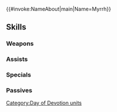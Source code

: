 {{#invoke:NameAbout|main|Name=Myrrh}}{{HeroPage Tabs}}
{{Hero Infobox
|Name=Myrrh
|Title=Adored Dragon
|WeaponType=Colorless Breath
|MoveType=Armored
|Origin=Fire Emblem: The Sacred Stones
|Gender=Female
|actorEN=Erica Lindbeck
|actorJP=門脇舞以
|artist=アマガイタロー
|additionDate=February 6, 2024
|releaseDate=February 7, 2024
|cv1=7
|cv2=700100
|TagID=愛の祭ミルラ
|InternalID=1061
|Properties=special,hat,tiara
|description=A girl from the village of Caer Pelyn, where she is honored as the Great Dragon. Separated from Ephraim and friends when summoned to Askr. Appears in Fire Emblem: The Sacred Stones.
}}
{{Stats Page
|Lv1HP=20|Lv1ATK=8|Lv1SPD=3|Lv1DEF=9|Lv1RES=12
|GRHP=70|GRATK=90|GRSPD=30|GRDEF=90|GRRES=75
}}
==Skills==
===Weapons===
{{Weapons Table
|weapon1=Fire Breath
|weapon1Default=1
|weapon1Unlock=1
|weapon2=Fire Breath+
|weapon2Default=2
|weapon2Unlock=2
|weapon3=Flametongue
|weapon3Default=4
|weapon3Unlock=3
|weapon4=Loving Breath
|weapon4Default=5
|weapon4Unlock=5
}}
===Assists===
{{Assists Table}}
===Specials===
{{Specials Table
|special1=Glowing Ember
|special1Default=4
|special1Unlock=3
|special2=Bonfire
|special2Unlock=4
|special3=Armored Beacon
|special3Unlock=5
}}
===Passives===
{{Passives Table
|passiveA1=Def/Res Scowl 1
|passiveA2=Def/Res Scowl 2
|passiveA3=Def/Res Scowl 3
|passiveA4=Def/Res Scowl 4
|passiveA1Unlock=2
|passiveA2Unlock=3
|passiveA3Unlock=4
|passiveA4Unlock=5
|passiveB1=Wary Fighter 1
|passiveB2=Wary Fighter 2
|passiveB3=Wary Fighter 3
|passiveB4=Canny Fighter
|passiveB1Unlock=2
|passiveB2Unlock=3
|passiveB3Unlock=4
|passiveB4Unlock=5
|passiveC1=Darkling Dragon
|passiveC1Unlock=5
}}
{{Heroes Navbox}}
[[Category:Day of Devotion units]]